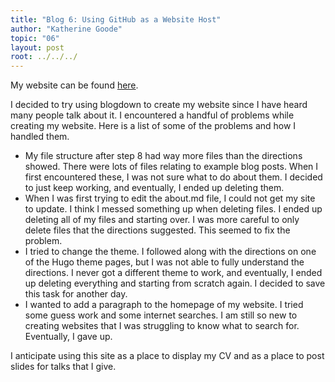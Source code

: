 ```yaml
---
title: "Blog 6: Using GitHub as a Website Host"
author: "Katherine Goode"
topic: "06"
layout: post
root: ../../../
---
```


My website can be found [here](https://goodekat.github.io). 

I decided to try using blogdown to create my website since I have heard many people talk about it. I encountered a handful of problems while creating my website. Here is a list of some of the problems and how I handled them.

- My file structure after step 8 had way more files than the directions showed. There were lots of files relating to example blog posts. When I first encountered these, I was not sure what to do about them. I decided to just keep working, and eventually, I ended up deleting them.
- When I was first trying to edit the about.md file, I could not get my site to update. I think I messed something up when deleting files. I ended up deleting all of my files and starting over. I was more careful to only delete files that the directions suggested. This seemed to fix the problem.
- I tried to change the theme. I followed along with the directions on one of the Hugo theme pages, but I was not able to fully understand the directions. I never got a different theme to work, and eventually, I ended up deleting everything and starting from scratch again. I decided to save this task for another day.
- I wanted to add a paragraph to the homepage of my website. I tried some guess work and some internet searches. I am still so new to creating websites that I was struggling to know what to search for. Eventually, I gave up.
  
I anticipate using this site as a place to display my CV and as a place to post slides for talks that I give.